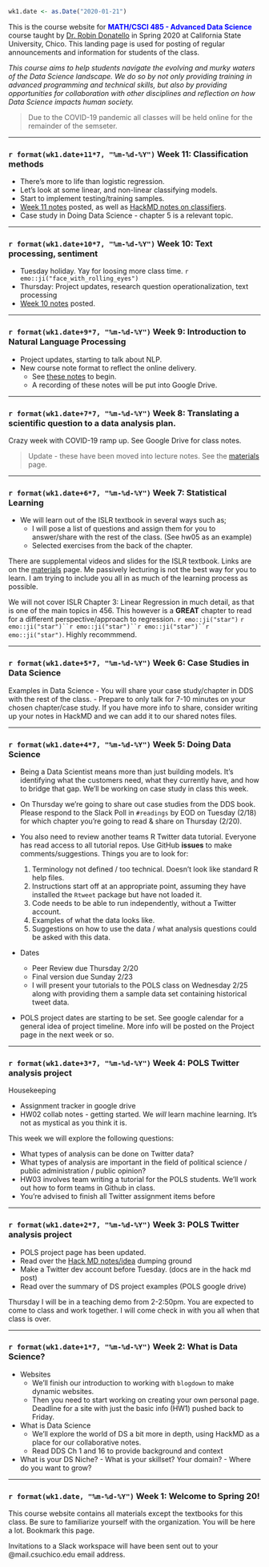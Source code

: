 ```r
wk1.date <- as.Date("2020-01-21")
```

This is the course website for <span style="color:blue">**MATH/CSCI 485 - Advanced Data Science**</span> course taught by [Dr. Robin Donatello](www.norcalbiostat.com) in Spring 2020 at California State University, Chico. This landing page is used for posting of regular announcements and information for students of the class. 

_This course aims to help students navigate the evolving and murky waters of the Data Science landscape. We do so by not only providing training in advanced programming and technical skills, but also by providing opportunities for collaboration with other disciplines and reflection on how Data Science impacts human society._

> Due to the COVID-19 pandemic all classes will be held online for the remainder of the semseter. 

----

### `r format(wk1.date+11*7, "%m-%d-%Y")` Week 11: Classification methods

* There's more to life than logistic regression. 
* Let's look at some linear, and non-linear classifying models. 
* Start to implement testing/training samples. 
* [Week 11 notes](lec/wk11-notes.html) posted, as well as [HackMD notes on classifiers](https://hackmd.io/@norcalbiostat/lec03_classifiers). 
* Case study in Doing Data Science - chapter 5 is a relevant topic. 

----

### `r format(wk1.date+10*7, "%m-%d-%Y")` Week 10: Text processing, sentiment

* Tuesday holiday. Yay for loosing more class time. `r emo::ji("face_with_rolling_eyes")`
* Thursday: Project updates, research question operationalization, text processing
* [Week 10 notes](lec/wk10-notes.html) posted. 

----

### `r format(wk1.date+9*7, "%m-%d-%Y")` Week 9: Introduction to Natural Language Processing

* Project updates, starting to talk about NLP. 
* New course note format to reflect the online delivery. 
    - See [these notes](lec/wk9-notes.html) to begin. 
    - A recording of these notes will be put into Google Drive. 

----

### `r format(wk1.date+7*7, "%m-%d-%Y")` Week 8: Translating a scientific question to a data analysis plan. 

Crazy week with COVID-19 ramp up. 
See Google Drive for class notes. 

> Update - these have been moved into lecture notes. See the [materials](materials.html) page. 

----

### `r format(wk1.date+6*7, "%m-%d-%Y")` Week 7: Statistical Learning

     
* We will learn out of the ISLR textbook in several ways such as;  
    - I will pose a list of questions and assign them for you to answer/share with the rest of the class. (See hw05 as an example)
    - Selected exercises from the back of the chapter.

There are supplemental videos and slides for the ISLR textbook. Links are on the [materials](materials.html) page. Me passively lecturing is not the best way for you to learn. I am trying to include you all in as much of the learning process as possible. 

We will not cover ISLR Chapter 3: Linear Regression in much detail, as that is one of the main topics in 456. This however is a **GREAT** chapter to read for a different perspective/approach to regression. `r emo::ji("star")` `r emo::ji("star")``r emo::ji("star")``r emo::ji("star")``r emo::ji("star")`. Highly recommmend. 

----

### `r format(wk1.date+5*7, "%m-%d-%Y")` Week 6: Case Studies in Data Science

Examples in Data Science
  - You will share your case study/chapter in DDS with the rest of the class. 
  - Prepare to only talk for 7-10 minutes on your chosen chapter/case study. If you have more info 
    to share, consider writing up your notes in HackMD and we can add it to our shared notes files.
   

----

### `r format(wk1.date+4*7, "%m-%d-%Y")` Week 5: Doing Data Science

* Being a Data Scientist means more than just building models. It's identifying what the customers need, what they currently have, and how to bridge that gap. We'll be working on case study in class this week. 

* On Thursday we're going to share out case studies from the DDS book. Please respond to the Slack Poll in `#readings` by EOD on Tuesday (2/18) for which chapter you're going to read & share on Thursday (2/20). 

* You also need to review another teams R Twitter data tutorial. Everyone has read access to all tutorial repos. Use GitHub **issues** to make comments/suggestions.  Things you are to look for: 

    1. Terminology not defined / too technical. Doesn't look like standard R help files. 
    2. Instructions start off at an appropriate point, assuming they have installed the `Rtweet` package but have not loaded it. 
    3. Code needs to be able to run independently, without a Twitter account. 
    4. Examples of what the data looks like. 
    5. Suggestions on how to use the data / what analysis questions could be asked with this data. 


* Dates
    - Peer Review due Thursday 2/20
    - Final version due Sunday 2/23
    - I will present your tutorials to the POLS class on Wednesday 2/25 along with providing them a sample data set containing historical tweet data. 

* POLS project dates are starting to be set. See google calendar for a general idea of project timeline. More info will be posted on the Project page in the next week or so. 


----

### `r format(wk1.date+3*7, "%m-%d-%Y")` Week 4: POLS Twitter analysis project

Housekeeping

* Assignment tracker in google drive
* HW02 collab notes - getting started. We *will* learn machine learning. It's not as mystical as you think it is.  

This week we will explore the following questions: 

* What types of analysis can be done on Twitter data? 
* What types of analysis are important in the field of political science / public administration / public opinion? 
* HW03 involves team writing a tutorial for the POLS students. We'll work out how to form teams in Github in class. 
* You're advised to finish all Twitter assignment items before 

----

### `r format(wk1.date+2*7, "%m-%d-%Y")` Week 3: POLS Twitter analysis project 

* POLS project page has been updated. 
* Read over the [Hack MD notes/idea](https://hackmd.io/@norcalbiostat/data485-twitter) dumping ground
* Make a Twitter dev account before Tuesday. (docs are in the hack md post)
* Read over the summary of DS project examples (POLS google drive)
    
Thursday I will be in a teaching demo from 2-2:50pm. You are expected to come to class and work together. 
I will come check in with you all when that class is over. 

----


### `r format(wk1.date+1*7, "%m-%d-%Y")` Week 2: What is Data Science? 

* Websites
    - We'll finish our introduction to working with `blogdown` to make dynamic websites. 
    - Then you need to start working on creating your own personal page. Deadline for a site with just the basic info (HW1) pushed back to Friday. 

* What is Data Science
    - We'll explore the world of DS a bit more in depth, using HackMD as a place for our collaborative notes.
    - Read DDS Ch 1 and 16 to provide background and context

* What is your DS Niche? 
        - What is your skillset? Your domain? 
        - Where do you want to grow? 

----

### `r format(wk1.date, "%m-%d-%Y")` Week 1: Welcome to Spring 20!

This course website contains all materials except the textbooks for this class. Be sure to familiarize yourself with the organization. You will be here a lot. Bookmark this page.

Invitations to a Slack workspace will have been sent out to your @mail.csuchico.edu email address. 

